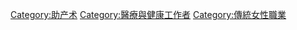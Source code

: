 {{CATMORE}}
[[Category:助产术|Category:助产术]]
[[Category:醫療與健康工作者|Category:醫療與健康工作者]]
[[Category:傳統女性職業|Category:傳統女性職業]]